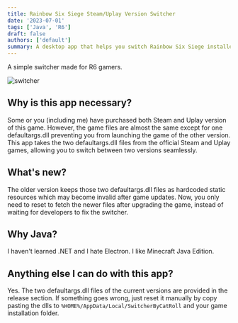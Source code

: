 ```yaml
---
title: Rainbow Six Siege Steam/Uplay Version Switcher
date: '2023-07-01'
tags: ['Java', 'R6']
draft: false
authors: ['default']
summary: A desktop app that helps you switch Rainbow Six Siege installed game version.
---
```


A simple switcher made for R6 gamers.

![switcher](/static/images/r6-switcher/switcher.png)

## Why is this app necessary?

Some or you (including me) have purchased both Steam and Uplay version of this game. However, the game files are almost the same except for one defaultargs.dll preventing you from launching the game of the other version. This app takes the two defaultargs.dll files from the official Steam and Uplay games, allowing you to switch between two versions seamlessly.

## What's new?

The older version keeps those two defaultargs.dll files as hardcoded static resources which may become invalid after game updates. Now, you only need to reset to fetch the newer files after upgrading the game, instead of waiting for developers to fix the switcher.

## Why Java?

I haven't learned .NET and I hate Electron. I like Minecraft Java Edition.

## Anything else I can do with this app?
Yes. The two defaultargs.dll files of the current versions are provided in the release section. If something goes wrong, just reset it manually by copy pasting the dlls to ```%HOME%/AppData/Local/SwitcherByCatRoll``` and your game installation folder.
